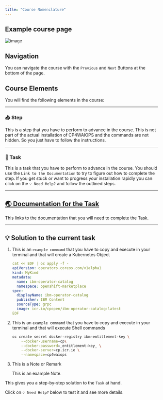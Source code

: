 ```yaml
---
title: "Course Nomenclature"
---
```


## Example course page



![image](/images/60_nomenclature.png)

## Navigation

You can navigate the course with the `Previous` and  `Next` Buttons at the bottom of the page.




## Course Elements 

You will find the following elements in the course:


<hr/>

### 📥 Step

This is a step that you have to perform to advance in the course.
This is not part of the actual installation of CP4WAIOPS and the commands are not hidden. So you just have to follow the instructions.

<hr/>


### 🚀 Task

This is a task that you have to perform to advance in the course.
You should use the `Link to the Documentation` to try to figure out how to complete the step.
If you get stuck or want to progress your installation rapidly you can click on the `💡 Need Help?` and follow the outlined steps.

<hr/>


## <a href="#" target="_blank" >🌏 Documentation for the Task</a>

This links to the documentation that you will need to complete the Task.

<hr/>

## 💡 Solution to the current task

<Accordion>
<AccordionItem title="💡 Need Help?">


1. This is an `example command` that you have to copy and execute in your terminal and that will create a Kubernetes Object

   ```yaml
   cat << EOF | oc apply -f -
   apiVersion: operators.coreos.com/v1alpha1
   kind: MyKind
   metadata:
     name: ibm-operator-catalog
     namespace: openshift-marketplace
   spec:
     displayName: ibm-operator-catalog
     publisher: IBM Content
     sourceType: grpc
     image: icr.io/cpopen/ibm-operator-catalog:latest
   EOF
   ```


1. This is an `example command` that you have to copy and execute in your terminal and that will execute Shell commands

   ```bash
   oc create secret docker-registry ibm-entitlement-key \
       --docker-username=cp\
       --docker-password=_entitlement-key_ \
       --docker-server=cp.icr.io \
       --namespace=cp4waiops
   ```



1. This is a Note or Remark

    <InlineNotification kind="info">

    This is an example Note. 

    </InlineNotification>



</AccordionItem>
</Accordion>

This gives you a step-by-step solution to the `Task` at hand.

Click on `💡 Need Help?` below to test it and see more details.






